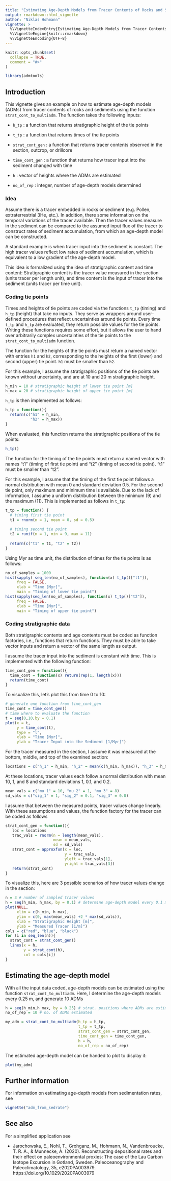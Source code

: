 ```yaml
---
title: "Estimating Age-Depth Models from Tracer Contents of Rocks and Sediments"
output: rmarkdown::html_vignette
author: "Niklas Hohmann"
vignette: >
  %\VignetteIndexEntry{Estimating Age-Depth Models from Tracer Contents of Rocks and Sediments}
  %\VignetteEngine{knitr::rmarkdown}
  %\VignetteEncoding{UTF-8}
---
```


```r
knitr::opts_chunk$set(
  collapse = TRUE,
  comment = "#>"
)
```

```r
library(admtools)
```

## Introduction

This vignette gives an example on how to estimate age-depth models (ADMs) from tracer contents of rocks and sediments using the function `strat_cont_to_multiadm`. The function takes the following inputs:

-   `h_tp` : a function that returns stratigraphic height of the tie points

-   `t_tp` : a function that returns times of the tie points

-   `strat_cont_gen` : a function that returns tracer contents observed in the section, outcrop, or drillcore

-   `time_cont_gen` : a function that returns how tracer input into the sediment changed with time 

-   `h` : vector of heights where the ADMs are estimated

-   `no_of_rep` : integer, number of age-depth models determined

### Idea ###

Assume there is a tracer embedded in rocks or sediment (e.g. Pollen, extraterrestrial 3He, etc.). In addition, there some information on the temporal variations of the tracer available. Then the tracer values measure in the sediment can be compared to the assumed input flux of the tracer to construct rates of sediment accumulation, from which an age-depth model can be constructed.

A standard example is when tracer input into the sediment is constant. The high tracer values reflect low rates of sediment accumulation, which is equivalent to a low gradient of the age-depth model.

This idea is formalized using the idea of stratigraphic content and time content: Stratigraphic content is the tracer value measured in the section (units tracer per length unit), and time content is the input of tracer into the sediment (units tracer per time unit).

### Coding tie points

Times and heights of tie points are coded via the functions `t_tp` (timing) and `h_tp` (height) that take no inputs. They serve as wrappers around user-defined procedures that reflect uncertainties around tie points. Every time `t_tp` and `h_tp` are evaluated, they return possible values for the tie points. Writing these functions requires some effort, but it allows the user to hand over arbitrarily complex uncertainties of the tie points to the `strat_cont_to_multiadm` function.

The function for the heights of the tie points must return a named vector with entries `h1` and `h2`, corresponding to the heights of the first (lower) and second (upper) tie point. `h1` must be smaller than `h2`.

For this example, I assume the stratigraphic positions of the tie points are known without uncertainty, and are at 10 and 20 m stratigraphic height.

```r
h_min = 10 # stratigraphic height of lower tie point [m]
h_max = 20 # stratigraphic height of upper tie point [m]
```

`h_tp` is then implemented as follows:

```r
h_tp = function(){
  return(c("h1" = h_min,
           "h2" = h_max))
}
```

When evaluated, this function returns the stratigraphic positions of the tie points:

```r
h_tp()
```

The function for the timing of the tie points must return a named vector with names "t1" (timing of first tie point) and "t2" (timing of second tie point). "t1" must be smaller than "t2".

For this example, I assume that the timing of the first tie point follows a normal distribution with mean 0 and standard deviation 0.5. For the second tie point, only maximum and minimum time is available. Due to the lack of information, I assume a uniform distribution between the minimum (9) and the maximum (11). This is implemented as follows in `t_tp`:

```r
t_tp = function() {
  # timing first tie point
  t1 = rnorm(n = 1, mean = 0, sd = 0.5)
  
  # timing second tie point
  t2 = runif(n = 1, min = 9, max = 11)
  
  return(c("t1" = t1, "t2" = t2))
}
```

Using Myr as time unit, the distribution of times for the tie points is as follows:

```r
no_of_samples = 1000
hist(sapply( seq_len(no_of_samples), function(x) t_tp()["t1"]),
     freq = FALSE,
     xlab = "Time [Myr]",
     main = "Timing of lower tie point")
hist(sapply(seq_len(no_of_samples), function(x) t_tp()["t2"]),
     freq = FALSE,
     xlab = "Time [Myr]",
     main = "Timing of upper tie point")
```

### Coding stratigraphic data

Both stratigraphic contents and age contents must be coded as function factories, i.e., functions that return functions. They must be able to take vector inputs and return a vector of the same length as output.

I assume the tracer input into the sediment is constant with time. This is implemented with the following function:

```r
time_cont_gen = function(){
  time_cont = function(x) return(rep(1, length(x)))
  return(time_cont)
}
```

To visualize this, let's plot this from time 0 to 10:

```r
# generate one function from time_cont_gen
time_cont = time_cont_gen()
# time where to evaluate the function
t = seq(0,10,by = 0.1)
plot(x = t,
     y = time_cont(t),
     type = "l",
     xlab = "Time [Myr]",
     ylab = "Tracer Input into the Sediment [1/Myr]")

```

For the tracer measured in the section, I assume it was measured at the bottom, middle, and top of the examined section:

```r
locations = c("h_1" = h_min, "h_2" = mean(c(h_min, h_max)), "h_3" = h_max)
```
At these locations, tracer values each follow a normal distribution with mean 10, 1, and 8 and standard deviations 1, 0.1, and 0.2.

```r
mean_vals = c("mu_1" = 10, "mu_2" = 1, "mu_3" = 8)
sd_vals = c("sig_1" = 1, "sig_2" = 0.1, "sig_3" = 0.8)
```

I assume that between the measured points, tracer values change linearly. With these assumptions and values, the function factory for the tracer can be coded as follows

```r
strat_cont_gen = function(){
   loc = locations
   trac_vals = rnorm(n = length(mean_vals),
                     mean = mean_vals,
                     sd = sd_vals)
   strat_cont = approxfun(x = loc,
                          y = trac_vals,
                          yleft = trac_vals[1],
                          yright = trac_vals[3])
   return(strat_cont)
}
```

To visualize this, here are 3 possible scenarios of how tracer values change in the section:
```r
n = 3 # number of sampled tracer values 
h = seq(h_min, h_max, by = 0.1) # determine age-depth model every 0.1 m
plot(NULL,
     xlim = c(h_min, h_max),
     ylim = c(0, max(mean_vals) +2 * max(sd_vals)),
     xlab = "Stratigraphic Height [m]",
     ylab = "Measured Tracer [1/m]")
cols = c("red", "blue", "black")
for (i in seq_len(n)){
  strat_cont = strat_cont_gen()
  lines(x = h,
        y = strat_cont(h),
        col = cols[i])
}

```

## Estimating the age-depth model

With all the input data coded, age-depth models can be estimated using the function `strat_cont_to_multiadm`. Here, I determine the age-depth models every 0.25 m, and generate 10 ADMs

```r
h = seq(h_min,h_max, by = 0.25) # strat. positions where ADMs are estimated
no_of_rep = 10 # no. of ADMs estimated
```


```r
my_adm = strat_cont_to_multiadm(h_tp = h_tp,
                                t_tp = t_tp,
                                strat_cont_gen = strat_cont_gen,
                                time_cont_gen = time_cont_gen,
                                h = h,
                                no_of_rep = no_of_rep)
```

The estimated age-depth model can be handed to plot to display it:

```r
plot(my_adm)
```

## Further information

For information on estimating age-depth models from sedimentation rates, see
```r
vignette("adm_from_sedrate")
```

## See also

For a simplified application see

*  Jarochowska, E., Nohl, T., Grohganz, M., Hohmann, N., Vandenbroucke, T. R. A., & Munnecke, A. (2020). Reconstructing depositional rates and their effect on paleoenvironmental proxies: The case of the Lau Carbon Isotope Excursion in Gotland, Sweden. Paleoceanography and Paleoclimatology, 35, e2020PA003979. https://doi.org/10.1029/2020PA003979 


